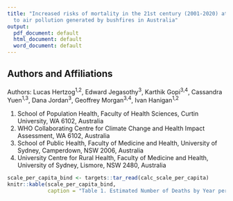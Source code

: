 ```yaml
---
title: "Increased risks of mortality in the 21st century (2001-2020) attributable
  to air pollution generated by bushfires in Australia"
output:
  pdf_document: default
  html_document: default
  word_document: default
---
```

## Authors and Affiliations

Authors: Lucas Hertzog<sup>1,2</sup>, Edward Jegasothy<sup>3</sup>, Karthik Gopi<sup>3,4</sup>, Cassandra Yuen<sup>1,3</sup>, Dana Jordan<sup>3</sup>, Geoffrey Morgan<sup>3,4</sup>, Ivan Hanigan<sup>1,2</sup>

1. School of Population Health, Faculty of Health Sciences, Curtin University, WA 6102, Australia
2. WHO Collaborating Centre for Climate Change and Health Impact Assessment, WA 6102, Australia
3. School of Public Health, Faculty of Medicine and Health, University of Sydney, Camperdown, NSW 2006, Australia 
4. University Centre for Rural Health, Faculty of Medicine and Health, University of Sydney, Lismore, NSW 2480, Australia

```r
scale_per_capita_bind <- targets::tar_read(calc_scale_per_capita)
knitr::kable(scale_per_capita_bind, 
             caption = "Table 1. Estimated Number of Deaths by Year per Greater Capital City Statistical Areas (GCCSAs) per 100,000 Population Attributable to PM2.5 Exposure Above Recurring Pollution Levels and Long-term Trends" )
```




